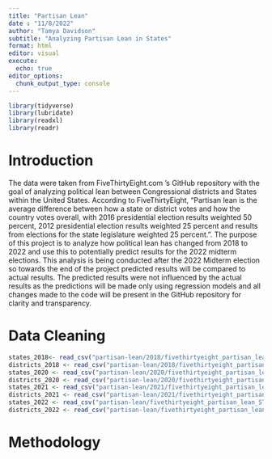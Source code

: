 ```yaml
---
title: "Partisan Lean"
date : "11/8/2022"
author: "Tamya Davidson"
subtitle: "Analyzing Partisan Lean in States"
format: html
editor: visual
execute:
  echo: true
editor_options: 
  chunk_output_type: console
---
```


```r
library(tidyverse)
library(lubridate)
library(readxl)
library(readr)


```

# Introduction

The data were taken from FiveThirtyEight.com 's GitHub repository with the goal of analyzing political lean between Congressional districts and States within the United States. According to FiveThirtyEight, "Partisan lean is the average difference between how a state or district votes and how the country votes overall, with 2016 presidential election results weighted 50 percent, 2012 presidential election results weighted 25 percent and results from elections for the state legislature weighted 25 percent.". The purpose of this project is to analyze how political lean has changed from 2018 to 2022 and use this to potentially predict results for the 2022 midterm elections. This analysis is being conducted after the 2022 Midterm election so towards the end of the project predicted results will be compared to actual results. The predicted results were not influenced by the actual results as the predictions will be made only using regression models and all changes made to the code will be present in the GitHub repository for clarity and transparency.

# Data Cleaning

```r
states_2018<- read_csv("partisan-lean/2018/fivethirtyeight_partisan_lean_STATES.csv")
districts_2018 <- read_csv("partisan-lean/2018/fivethirtyeight_partisan_lean_DISTRICTS.csv")
states_2020 <- read_csv("partisan-lean/2020/fivethirtyeight_partisan_lean_STATES.csv")
districts_2020 <- read_csv("partisan-lean/2020/fivethirtyeight_partisan_lean_DISTRICTS.csv")
states_2021 <- read_csv("partisan-lean/2021/fivethirtyeight_partisan_lean_STATES.csv")
districts_2021 <- read_csv("partisan-lean/2021/fivethirtyeight_partisan_lean_DISTRICTS.csv")
states_2022 <- read_csv("partisan-lean/fivethirtyeight_partisan_lean_STATES.csv")
districts_2022 <- read_csv("partisan-lean/fivethirtyeight_partisan_lean_DISTRICTS.csv")
```

# Methodology
